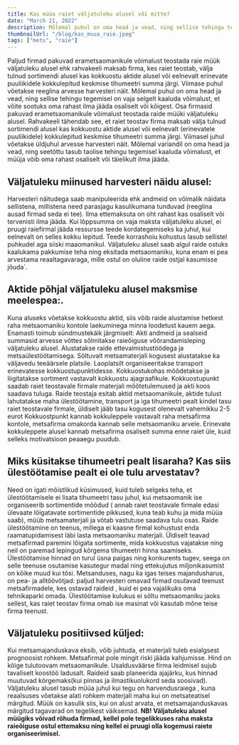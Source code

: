 ```yaml
---
title: Kas müüa raiet väljatuleku alusel või mitte?
date: "March 21, 2022"
description: Mõlemal puhul on oma head ja vead, ning sellise tehingu tegemisel on vaja selgelt kaaluda võimalust, et võite sootuks oma rahast ilma jääda osaliselt või kõigest.
thumbnailUrl: "/blog/kas_muua_raie.jpeg"
tags: ["mets", "raie"]
---
```


Paljud firmad pakuvad erametsaomanikule võimalust teostada raie müük väljatuleku alusel ehk rahvakeeli maksab firma, kes raiet teostab, välja tulnud sortimendi alusel kas kokkuostu aktide alusel või eelnevalt erinevate puuliikidele kokkulepitud keskmise tihumeetri summa järgi. Viimase puhul võetakse reeglina arvesse harvesteri näit. Mõlemal puhul on oma head ja vead, ning sellise tehingu tegemisel on vaja selgelt kaaluda võimalust, et võite sootuks oma rahast ilma jääda osaliselt või kõigest. Osa firmasid pakuvad erametsaomanikule võimalust teostada raide müüki väljatuleku alusel. Rahvakeeli tähendab see, et raiet teostav firma maksab välja tulnud sortimendi alusel kas kokkuostu aktide alusel või eelnevalt (erinevatele puuliikidele) kokkulepitud keskmise tihumeetri summa järgi. Viimasel juhul võetakse üldjuhul arvesse harvesteri näit. Mõlemal variandil on oma head ja vead, ning seetõttu tasub taolise tehingu tegemisel kaaluda võimalust, et müüja võib oma rahast osaliselt või täielikult ilma jääda.

## Väljatuleku miinused harvesteri näidu alusel:

Harvesteri näitudega saab manipuleerida ehk andmeid on võimalik näidata sellistena, millistena need parasjagu kasulikumana tunduvad (reeglina ausad firmad seda ei tee). Ilma ettemaksuta on oht rahast kas osaliselt või tervenisti ilma jääda. Kui lõppsumma on vaja maksta väljatuleku alusel, ei pruugi raiefirmal jääda ressursse teede kordategemiseks ka juhul, kui eelnevalt on selles kokku lepitud. Teede korrashoiu kohustus lasub sellistel puhkudel aga siiski maaomanikul. Väljatuleku alusel saab algul raide ostuks kaalukama pakkumise teha ning eksitada metsaomaniku, kuna enam ei pea arvestama reaaltagavaraga, mille ostul on oluline raide ostjal kasumisse jõuda´.

## Aktide põhjal väljatuleku alusel maksmise meelespea:.

Kuna aluseks võetakse kokkuostu aktid, siis võib raide alustamise hetkest raha metsaomaniku kontole laekuminega minna loodetust kauem aega. Enamasti toimub sündmustekäik järgmiselt: Akti andmeid ja sealseid summasid arvesse võttes sõlmitakse raieõiguse võõrandamisleping väljatuleku alusel. Alustatakse raide ettevalmistustöödega ja metsaülestöötamisega. Sõltuvalt metsamaterjali kogusest alustatakse ka väljavedu teeäärsele platsile. Laoplatsilt organiseeritakse transport erinevatesse kokkuostupunktidesse. Kokkuostukohas mõõdetakse ja liigitatakse sortiment vastavalt kokkuostu ajagraafikule. Kokkuostupunkt saadab raiet teostavale firmale materjali mõõtetulemused ja akti koos saadava tuluga. Raide teostaja esitab aktid metsaomanikule, aktide tulust lahutatakse maha ülestöötamine, transport ja iga tihumeetri pealt kindel tasu raiet teostavale firmale, üldiselt jääb tasu kogusest olenevalt vahemikku 2-5 eurot Kokkuostpunkt kannab kokkuleppele vastavalt raha metsafirma kontole, metsafirma omakorda kannab selle metsaomaniku arvele. Erinevate kokkuleppete alusel kannab metsafirma osaliselt summa enne raiet üle, kuid selleks motivatsioon peaaegu puudub.

## Miks küsitakse tihumeetri pealt lisaraha? Kas siis ülestöötamise pealt ei ole tulu arvestatav?

Need on igati mõistlikud küsimused, kuid tuleb selgeks teha, et ülestöötamisele ei lisata tihumeetri tasu juhul, kui metsaomanik ise organiseerib sortimentide mõõdud ( annab raiet teostavale firmale edasi ülevaate lõigatavate sortimentide pikkused, kuna teab kuhu ja mida müüa saab), müüb metsamaterjali ja võtab vastutuse saadava tulu osas. Raide ülestöötamine on teenus, millega ei kaasne firmal kohustust enda raamatupidamisest läbi lasta metsaomaniku materjali. Üldiselt teavad metsafirmad paremini lõigata sortimente, mida kokkuostus vajatakse ning neil on paremad lepingud kõrgema tihumeetri hinna saamiseks. Ülestöötamise hinnad on turul üsna paigas ning konkurents tugev, seega on selle teenuse osutamise kasutegur madal ning ettekujutus miljonikasumist on kõike muud kui tõsi. Metsanduses, nagu ka igas teises majandusharus, on pea- ja alltöövõtjad: paljud harvesteri omavad firmad osutavad teenust metsafirmadele, kes ostavad raideid , kuid ei pea vajalikuks oma tehnikaparki omada. Ülestöötamise kulukus ei sõltu metsaomaniku jaoks sellest, kas raiet teostav firma omab ise masinat või kasutab mõne teise firma teenust.

## Väljatuleku positiivsed küljed:

Kui metsamajanduskava eksib, võib juhtuda, et materjali tuleb esialgsest prognoosist rohkem. Metsafirmal pole mingit riski jääda kahjumisse. Hind on kõige tulutoovam metsaomanikule. Usaldusväärse firma leidmisel sujub tavaliselt koostöö ladusalt. Raideid saab planeerida ajajärku, kus hinnad muutuvad kõrgemaks(kui pinnas ja ilmastikuolukord seda soosivad). Väljatuleku alusel tasub müüa juhul kui tegu on harvendusraiega , kuna reaalsuses võetakse alati rohkem materjali maha kui on metsateatisel märgitud. Müük on kasulik siis, kui on alust arvata, et metsamajanduskavas märgitud tagavarad on tegelikest väiksemad. **NB! Väljatuleku alusel müügiks võivad rõhuda firmad, kellel pole tegelikkuses raha maksta raieõiguse ostul ettemaksu ning kellel ei pruugi olla kogemusi raiete organiseerimisel.**
